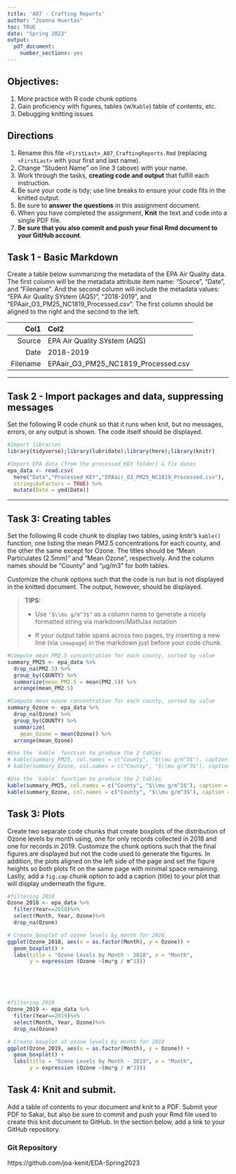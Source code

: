 ```yaml
---
title: 'A07 - Crafting Reports'
author: "Joanna Huertas" 
toc: TRUE
date: "Spring 2023"
output: 
  pdf_document: 
    number_sections: yes
---
```


## Objectives:

1.  More practice with R code chunk options
2.  Gain proficiency with figures, tables (w/`Kable`) table of contents, etc.
3.  Debugging knitting issues

## Directions

1.  Rename this file `<FirstLast>_A07_CraftingReports.Rmd` (replacing `<FirstLast>` with your first and last name).
2.  Change "Student Name" on line 3 (above) with your name.
3.  Work through the tasks, **creating code and output** that fulfill each instruction.
4.  Be sure your code is tidy; use line breaks to ensure your code fits in the knitted output.
5.  Be sure to **answer the questions** in this assignment document.
6.  When you have completed the assignment, **Knit** the text and code into a single PDF file.
7.  **Be sure that you also commit and push your final Rmd document to your GitHub account**.

## Task 1 - Basic Markdown

Create a table below summarizing the metadata of the EPA Air Quality data. The first column will be the metadata attribute item name: "Source", "Date", and "Filename". And the second column will include the metadata values: "EPA Air Quality SYstem (AQS)", "2018-2019", and "EPAair_O3_PM25_NC1819_Processed.csv". The first column should be aligned to the right and the second to the left.

| Col1 | Col2 |
|------:|:------|
| Source     |EPA Air Quality SYstem (AQS)      |
|Date      |    2018-2019  |
|Filename  |EPAair_O3_PM25_NC1819_Processed.csv|

------------------------------------------------------------------------

## Task 2 - Import packages and data, suppressing messages

Set the following R code chunk so that it runs when knit, but no messages, errors, or any output is shown. The code itself should be displayed.

```r
#Import libraries
library(tidyverse);library(lubridate);library(here);library(knitr)

#Import EPA data (from the processed_KEY folder) & fix dates
epa_data <- read.csv(
  here("Data","Processed_KEY","EPAair_O3_PM25_NC1819_Processed.csv"),
  stringsAsFactors = TRUE) %>% 
  mutate(Date = ymd(Date))
```

------------------------------------------------------------------------

## Task 3: Creating tables

Set the following R code chunk to display two tables, using knitr's `kable()` function, one listing the mean PM2.5 concentrations for each county, and the other the same except for Ozone. The titles should be "Mean Particulates (2.5mm)" and "Mean Ozone", respectively. And the column names should be "County" and "µg/m3" for both tables.

Customize the chunk options such that the code is run but is not displayed in the knitted document. The output, however, should be displayed.

> **TIPS:**
>
> -   Use `"$\\mu g/m^3$"` as a column name to generate a nicely formatted string via markdown/MathJax notation
>
> -   If your output table spans across two pages, try inserting a new line (via `\newpage`) in the markdown just before your code chunk.

```r
#Compute mean PM2.5 concentration for each county, sorted by value
summary_PM25 <- epa_data %>% 
  drop_na(PM2.5) %>% 
  group_by(COUNTY) %>% 
  summarize(mean_PM2.5 = mean(PM2.5)) %>% 
  arrange(mean_PM2.5)

#Compute mean ozone concentration for each county, sorted by value
summary_Ozone <- epa_data %>% 
  drop_na(Ozone) %>% 
  group_by(COUNTY) %>% 
  summarize(
    mean_Ozone = mean(Ozone)) %>% 
  arrange(mean_Ozone)

#Use the `kable` function to produce the 2 tables
# kable(summary_PM25, col.names = c("County", "$\\mu g/m^3$"), caption = "Mean Particulates (2.5mm)")
# kable(summary_Ozone, col.names = c("County", "$\\mu g/m^3$"), caption = "Mean Ozone")
```
\newpage
```r

#Use the `kable` function to produce the 2 tables
kable(summary_PM25, col.names = c("County", "$\\mu g/m^3$"), caption = "Mean Particulates (2.5mm)")
kable(summary_Ozone, col.names = c("County", "$\\mu g/m^3$"), caption = "Mean Ozone")
```

\newpage

## Task 3: Plots

Create two separate code chunks that create boxplots of the distribution of Ozone levels by month using, one for only records collected in 2018 and one for records in 2019. Customize the chunk options such that the final figures are displayed but not the code used to generate the figures. In addition, the plots aligned on the left side of the page and set the figure heights so both plots fit on the same page with minimal space remaining. Lastly, add a `fig.cap` chunk option to add a caption (title) to your plot that will display underneath the figure.

```r
#filtering 2018
Ozone_2018 <- epa_data %>% 
  filter(Year==2018)%>%
  select(Month, Year, Ozone)%>%
  drop_na(Ozone) 

# Create boxplot of ozone levels by month for 2018
ggplot(Ozone_2018, aes(x = as.factor(Month), y = Ozone)) +
  geom_boxplot() +
  labs(title = "Ozone Levels by Month - 2018", x = "Month",
       y = expression (Ozone ~(mu*g / m^3)))
```

<br><br><br>

```r

#filtering 2019
Ozone_2019 <- epa_data %>% 
  filter(Year==2019)%>%
  select(Month, Year, Ozone)%>%
  drop_na(Ozone) 

# Create boxplot of ozone levels by month for 2018
ggplot(Ozone_2019, aes(x = as.factor(Month), y = Ozone)) +
  geom_boxplot() +
  labs(title = "Ozone Levels by Month - 2019", x = "Month",
       y = expression (Ozone ~(mu*g / m^3)))
```


\newpage

## Task 4: Knit and submit.

Add a table of contents to your document and knit to a PDF. Submit your PDF to Sakai, but also be sure to commit and push your Rmd file used to create this knit document to GitHub. In the section below, add a link to your GitHub repository.

### Git Repository
https://github.com/joa-kenit/EDA-Spring2023
